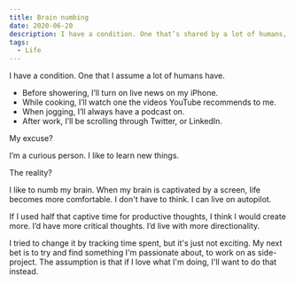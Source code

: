 ```yaml
---
title: Brain numbing
date: 2020-06-20
description: I have a condition. One that’s shared by a lot of humans, but doesn’t get talked about enough.
tags:
  - Life
---
```


I have a condition. One that I assume a lot of humans have.

* Before showering, I’ll turn on live news on my iPhone.
* While cooking, I’ll watch one the videos YouTube recommends to me.
* When jogging, I’ll always have a podcast on.
* After work, I’ll be scrolling through Twitter, or LinkedIn. 

My excuse? 

I’m a curious person. I like to learn new things.  


The reality? 

I like to numb my brain. When my brain is captivated by a screen, life becomes more comfortable. I don't have to think. I can live on autopilot. 

If I used half that captive time for productive thoughts, I think I would create more. I’d have more critical thoughts. I’d live with more directionality. 

I tried to change it by tracking time spent, but it's just not exciting. My next bet is to try and find something I'm passionate about, to work on as side-project. The assumption is that if I love what I'm doing, I'll want to do that instead. 